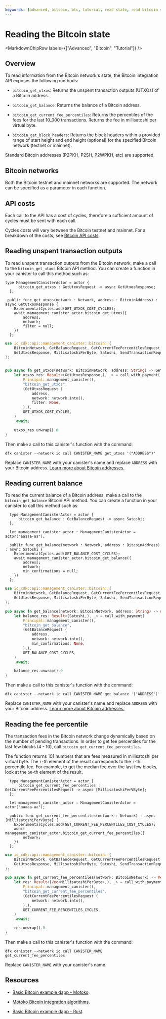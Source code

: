 ```yaml
---
keywords: [advanced, bitcoin, btc, tutorial, read state, read bitcoin state]
---
```



# Reading the Bitcoin state

<MarkdownChipRow labels={["Advanced", "Bitcoin", "Tutorial"]} />

## Overview

To read information from the Bitcoin network's state, the Bitcoin integration API exposes the following methods:

- `bitcoin_get_utxos`: Returns the unspent transaction outputs (UTXOs) of a Bitcoin address.

- `bitcoin_get_balance`: Returns the balance of a Bitcoin address.

- `bitcoin_get_current_fee_percentiles`: Returns the percentiles of the fees for the last 10_000 transactions. Returns the fee in millisatoshi per virtual byte.

- `bitcoin_get_block_headers`: Returns the block headers within a provided range of start height and end height (optional) for the specified Bitcoin network (testnet or mainnet).

Standard Bitcoin addresses (P2PKH, P2SH, P2WPKH, etc) are supported.

## Bitcoin networks

Both the Bitcoin testnet and mainnet networks are supported. The network can be specified as a parameter in each function.

## API costs

Each call to the API has a cost of cycles, therefore a sufficient amount of cycles must be sent with each call.

Cycles costs will vary between the Bitcoin testnet and mainnet. For a breakdown of the costs, see [Bitcoin API costs](/docs/current/references/bitcoin-how-it-works).

## Reading unspent transaction outputs

To read unspent transaction outputs from the Bitcoin network, make a call to the `bitcoin_get_utxos` Bitcoin API method. You can create a function in your canister to call this method such as:

<AdornedTabs groupId="languages">
<TabItem value="motoko" label="Motoko" default>

```motoko no-repl
type ManagementCanisterActor = actor {
      bitcoin_get_utxos : GetUtxosRequest -> async GetUtxosResponse;
  };

 public func get_utxos(network : Network, address : BitcoinAddress) : async GetUtxosResponse {
    ExperimentalCycles.add(GET_UTXOS_COST_CYCLES);
    await management_canister_actor.bitcoin_get_utxos({
        address;
        network;
        filter = null;
    })
  };
```

</TabItem>

<TabItem value="rust" label="Rust" default>

```rust
use ic_cdk::api::management_canister::bitcoin::{
    BitcoinNetwork, GetBalanceRequest, GetCurrentFeePercentilesRequest, GetUtxosRequest,
    GetUtxosResponse, MillisatoshiPerByte, Satoshi, SendTransactionRequest,
};


pub async fn get_utxos(network: BitcoinNetwork, address: String) -> GetUtxosResponse {
    let utxos_res: Result<(GetUtxosResponse,), _> = call_with_payment(
        Principal::management_canister(),
        "bitcoin_get_utxos",
        (GetUtxosRequest {
            address,
            network: network.into(),
            filter: None,
        },),
        GET_UTXOS_COST_CYCLES,
    )
    .await;

    utxos_res.unwrap().0
}
```

</TabItem>
</AdornedTabs>


Then make a call to this canister's function with the command:

```
dfx canister --network ic call CANISTER_NAME get_utxos '("ADDRESS")'
```

Replace `CANISTER_NAME` with your canister's name and replace `ADDRESS` with your Bitcoin address. [Learn more about Bitcoin addresses.](https://en.bitcoin.it/wiki/Transaction#Pay-to-PubkeyHash)

## Reading current balance

To read the current balance of a Bitcoin address, make a call to the `bitcoin_get_balance` Bitcoin API method. You can create a function in your canister to call this method such as:

<AdornedTabs groupId="languages">
<TabItem value="motoko" label="Motoko" default>

```motoko no-repl
  type ManagementCanisterActor = actor {
      bitcoin_get_balance : GetBalanceRequest -> async Satoshi;
  };

  let management_canister_actor : ManagementCanisterActor = actor("aaaaa-aa");

  public func get_balance(network : Network, address : BitcoinAddress) : async Satoshi {
    ExperimentalCycles.add(GET_BALANCE_COST_CYCLES);
    await management_canister_actor.bitcoin_get_balance({
        address;
        network;
        min_confirmations = null;
    })
  };
```

</TabItem>

<TabItem value="rust" label="Rust" default>

```rust
use ic_cdk::api::management_canister::bitcoin::{
    BitcoinNetwork, GetBalanceRequest, GetCurrentFeePercentilesRequest, GetUtxosRequest,
    GetUtxosResponse, MillisatoshiPerByte, Satoshi, SendTransactionRequest,
};

pub async fn get_balance(network: BitcoinNetwork, address: String) -> u64 {
    let balance_res: Result<(Satoshi,), _> = call_with_payment(
        Principal::management_canister(),
        "bitcoin_get_balance",
        (GetBalanceRequest {
            address,
            network: network.into(),
            min_confirmations: None,
        },),
        GET_BALANCE_COST_CYCLES,
    )
    .await;

    balance_res.unwrap().0
}
```

</TabItem>
</AdornedTabs>

Then make a call to this canister's function with the command:

```
dfx canister --network ic call CANISTER_NAME get_balance '("ADDRESS")'
```

Replace `CANISTER_NAME` with your canister's name and replace `ADDRESS` with your Bitcoin address. [Learn more about Bitcoin addresses.](https://en.bitcoin.it/wiki/Transaction#Pay-to-PubkeyHash)

## Reading the fee percentile

The transaction fees in the Bitcoin network change dynamically based on the number of pending transactions. In order to get fee percentiles for the last few blocks (4 - 10), call `bitcoin_get_current_fee_percentiles`.

The function returns 101 numbers that are fees measured in millisatoshi per virtual byte. The `i`-th element of the result corresponds to the `i`-th percentile fee. For example, to get the median fee over the last few blocks, look at the `50`-th element of the result.


<AdornedTabs groupId="languages">
<TabItem value="motoko" label="Motoko" default>

```motoko no-repl
  type ManagementCanisterActor = actor {
      bitcoin_get_current_fee_percentiles : GetCurrentFeePercentilesRequest -> async [MillisatoshiPerVByte];
  };

  let management_canister_actor : ManagementCanisterActor = actor("aaaaa-aa");

  public func get_current_fee_percentiles(network : Network) : async [MillisatoshiPerVByte] {
    ExperimentalCycles.add(GET_CURRENT_FEE_PERCENTILES_COST_CYCLES);
    await management_canister_actor.bitcoin_get_current_fee_percentiles({
        network;
    })
  };
```

</TabItem>

<TabItem value="rust" label="Rust" default>

```rust
use ic_cdk::api::management_canister::bitcoin::{
    BitcoinNetwork, GetBalanceRequest, GetCurrentFeePercentilesRequest, GetUtxosRequest,
    GetUtxosResponse, MillisatoshiPerByte, Satoshi, SendTransactionRequest,
};

pub async fn get_current_fee_percentiles(network: BitcoinNetwork) -> Vec<MillisatoshiPerByte> {
    let res: Result<(Vec<MillisatoshiPerByte>,), _> = call_with_payment(
        Principal::management_canister(),
        "bitcoin_get_current_fee_percentiles",
        (GetCurrentFeePercentilesRequest {
            network: network.into(),
        },),
        GET_CURRENT_FEE_PERCENTILES_CYCLES,
    )
    .await;

    res.unwrap().0
}
```

</TabItem>
</AdornedTabs>


Then make a call to this canister's function with the command:

```
dfx canister --network ic call CANISTER_NAME get_current_fee_percentiles
```

Replace `CANISTER_NAME` with your canister's name.

## Resources

- [Basic Bitcoin example dapp - Motoko](https://github.com/dfinity/examples/tree/master/motoko/basic_bitcoin).

- [Motoko Bitcoin integration algorithms](https://github.com/tgalal/motoko-bitcoin/tree/10cf7f2efbba9bb4d077013db1b990143f193844).

- [Basic Bitcoin example dapp - Rust](https://github.com/dfinity/examples/tree/master/rust/basic_bitcoin).

